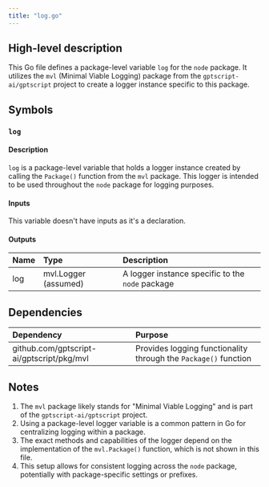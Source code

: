 ```yaml
---
title: "log.go"
---
```


## High-level description
This Go file defines a package-level variable `log` for the `node` package. It utilizes the `mvl` (Minimal Viable Logging) package from the `gptscript-ai/gptscript` project to create a logger instance specific to this package.

## Symbols

### `log`
#### Description
`log` is a package-level variable that holds a logger instance created by calling the `Package()` function from the `mvl` package. This logger is intended to be used throughout the `node` package for logging purposes.

#### Inputs
This variable doesn't have inputs as it's a declaration.

#### Outputs
| Name | Type | Description |
|:-----|:-----|:------------|
| log | mvl.Logger (assumed) | A logger instance specific to the `node` package |

## Dependencies
| Dependency | Purpose |
|:-----------|:--------|
| github.com/gptscript-ai/gptscript/pkg/mvl | Provides logging functionality through the `Package()` function |

## Notes
1. The `mvl` package likely stands for "Minimal Viable Logging" and is part of the `gptscript-ai/gptscript` project.
2. Using a package-level logger variable is a common pattern in Go for centralizing logging within a package.
3. The exact methods and capabilities of the logger depend on the implementation of the `mvl.Package()` function, which is not shown in this file.
4. This setup allows for consistent logging across the `node` package, potentially with package-specific settings or prefixes.